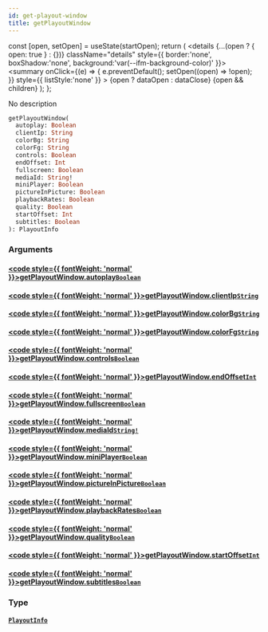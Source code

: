 ```yaml
---
id: get-playout-window
title: getPlayoutWindow
---
```









  const [open, setOpen] = useState(startOpen);
  return (
    <details {...(open ? { open: true } : {})} className="details" style={{ border:'none', boxShadow:'none', background:'var(--ifm-background-color)' }}>
      <summary
        onClick={(e) => {
          e.preventDefault();
          setOpen((open) => !open);
        }}
        style={{ listStyle:'none' }}
      >
      {open ? dataOpen : dataClose}
      </summary>
      {open && children}
    </details>
  );
};








No description


```graphql
getPlayoutWindow(
  autoplay: Boolean
  clientIp: String
  colorBg: String
  colorFg: String
  controls: Boolean
  endOffset: Int
  fullscreen: Boolean
  mediaId: String!
  miniPlayer: Boolean
  pictureInPicture: Boolean
  playbackRates: Boolean
  quality: Boolean
  startOffset: Int
  subtitles: Boolean
): PlayoutInfo
```




### Arguments

#### [<code style={{ fontWeight: 'normal' }}>getPlayoutWindow.<b>autoplay</b></code>](#)<Bullet />[`Boolean`](/sodixapi/types/scalars/boolean) <Badge class="badge badge--secondary" text="scalar"/> 
> 
> 
> 
> 

#### [<code style={{ fontWeight: 'normal' }}>getPlayoutWindow.<b>clientIp</b></code>](#)<Bullet />[`String`](/sodixapi/types/scalars/string) <Badge class="badge badge--secondary" text="scalar"/> 
> 
> 
> 
> 

#### [<code style={{ fontWeight: 'normal' }}>getPlayoutWindow.<b>colorBg</b></code>](#)<Bullet />[`String`](/sodixapi/types/scalars/string) <Badge class="badge badge--secondary" text="scalar"/> 
> 
> 
> 
> 

#### [<code style={{ fontWeight: 'normal' }}>getPlayoutWindow.<b>colorFg</b></code>](#)<Bullet />[`String`](/sodixapi/types/scalars/string) <Badge class="badge badge--secondary" text="scalar"/> 
> 
> 
> 
> 

#### [<code style={{ fontWeight: 'normal' }}>getPlayoutWindow.<b>controls</b></code>](#)<Bullet />[`Boolean`](/sodixapi/types/scalars/boolean) <Badge class="badge badge--secondary" text="scalar"/> 
> 
> 
> 
> 

#### [<code style={{ fontWeight: 'normal' }}>getPlayoutWindow.<b>endOffset</b></code>](#)<Bullet />[`Int`](/sodixapi/types/scalars/int) <Badge class="badge badge--secondary" text="scalar"/> 
> 
> 
> 
> 

#### [<code style={{ fontWeight: 'normal' }}>getPlayoutWindow.<b>fullscreen</b></code>](#)<Bullet />[`Boolean`](/sodixapi/types/scalars/boolean) <Badge class="badge badge--secondary" text="scalar"/> 
> 
> 
> 
> 

#### [<code style={{ fontWeight: 'normal' }}>getPlayoutWindow.<b>mediaId</b></code>](#)<Bullet />[`String!`](/sodixapi/types/scalars/string) <Badge class="badge badge--secondary" text="non-null"/> <Badge class="badge badge--secondary" text="scalar"/> 
> 
> 
> 
> 

#### [<code style={{ fontWeight: 'normal' }}>getPlayoutWindow.<b>miniPlayer</b></code>](#)<Bullet />[`Boolean`](/sodixapi/types/scalars/boolean) <Badge class="badge badge--secondary" text="scalar"/> 
> 
> 
> 
> 

#### [<code style={{ fontWeight: 'normal' }}>getPlayoutWindow.<b>pictureInPicture</b></code>](#)<Bullet />[`Boolean`](/sodixapi/types/scalars/boolean) <Badge class="badge badge--secondary" text="scalar"/> 
> 
> 
> 
> 

#### [<code style={{ fontWeight: 'normal' }}>getPlayoutWindow.<b>playbackRates</b></code>](#)<Bullet />[`Boolean`](/sodixapi/types/scalars/boolean) <Badge class="badge badge--secondary" text="scalar"/> 
> 
> 
> 
> 

#### [<code style={{ fontWeight: 'normal' }}>getPlayoutWindow.<b>quality</b></code>](#)<Bullet />[`Boolean`](/sodixapi/types/scalars/boolean) <Badge class="badge badge--secondary" text="scalar"/> 
> 
> 
> 
> 

#### [<code style={{ fontWeight: 'normal' }}>getPlayoutWindow.<b>startOffset</b></code>](#)<Bullet />[`Int`](/sodixapi/types/scalars/int) <Badge class="badge badge--secondary" text="scalar"/> 
> 
> 
> 
> 

#### [<code style={{ fontWeight: 'normal' }}>getPlayoutWindow.<b>subtitles</b></code>](#)<Bullet />[`Boolean`](/sodixapi/types/scalars/boolean) <Badge class="badge badge--secondary" text="scalar"/> 
> 
> 
> 
> 

### Type

#### [`PlayoutInfo`](/sodixapi/types/objects/playout-info) <Badge class="badge badge--secondary" text="object"/> 
> 
> 
> 
> 





